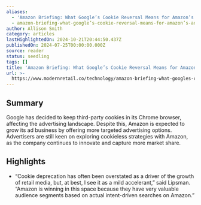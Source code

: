 ```yaml
---
aliases:
  - 'Amazon Briefing: What Google’s Cookie Reversal Means for Amazon’s Ad Pitch'
  - amazon-briefing-what-google’s-cookie-reversal-means-for-amazon’s-ad-pitch
author: Allison Smith
category: articles
lastHighlightedOn: 2024-10-21T20:44:50.437Z
publishedOn: 2024-07-25T00:00:00.000Z
source: reader
status: seedling
tags: []
title: 'Amazon Briefing: What Google’s Cookie Reversal Means for Amazon’s Ad Pitch'
url: >-
  https://www.modernretail.co/technology/amazon-briefing-what-googles-cookie-reversal-means-for-amazon-ad-pitch/?utm_campaign=mrdis&utm_medium=email&utm_source=mrdaily&utm_content=072624
---
```

## Summary

Google has decided to keep third-party cookies in its Chrome browser, affecting the advertising landscape. Despite this, Amazon is expected to grow its ad business by offering more targeted advertising options. Advertisers are still keen on exploring cookieless strategies with Amazon, as the company continues to innovate and capture more market share.

## Highlights

- “Cookie deprecation has often been overstated as a driver of the growth of retail media, but, at best, I see it as a mild accelerant,” said Lipsman. “Amazon is winning in this space because they have very valuable audience segments based on actual intent-driven searches on Amazon.”
